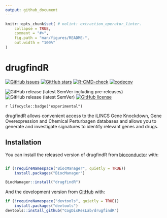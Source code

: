 ```yaml
---
output: github_document
---
```


<!-- README.md is generated from README.Rmd. Please edit that file -->

```r
knitr::opts_chunk$set( # nolint: extraction_operator_linter.
    collapse = TRUE,
    comment = "#>",
    fig.path = "man/figures/README-",
    out.width = "100%"
)
```

# drugfindR

<!-- badges: start -->
[![GitHub issues](https://img.shields.io/github/issues/CogDisResLab/drugfindR)](https://github.com/CogDisResLab/drugfindR/issues)
[![GitHub stars](https://img.shields.io/github/stars/CogDisResLab/drugfindR)](https://github.com/CogDisResLab/drugfindR/stargazers)
[![R-CMD-check](https://github.com/CogDisResLab/drugfindR/workflows/R-CMD-check/badge.svg)](https://github.com/CogDisResLab/drugfindR/actions)
[![codecov](https://codecov.io/gh/CogDisResLab/drugfindR/branch/main/graph/badge.svg?token=FeAvIeTAiz)](https://codecov.io/gh/CogDisResLab/drugfindR)

![GitHub release (latest SemVer including pre-releases)](https://img.shields.io/github/v/release/CogDisResLab/drugfindR?include_prereleases&label=latest-release)
![GitHub release (latest SemVer)](https://img.shields.io/github/v/release/CogDisResLab/drugfindR?label=latest-stable)
[![GitHub license](https://img.shields.io/github/license/CogDisResLab/drugfindR)](https://github.com/CogDisResLab/drugfindR/blob/main/LICENSE)

`r lifecycle::badge("experimental")`
<!-- badges: end -->

drugfindR allows convenient access to the iLINCS Gene Knockdown, Gene Overexpression and Chemical Perturbagen databases and allows you to generate and investigate signatures to identify relevant genes and drugs.

## Installation

You can install the released version of drugfindR from [bioconductor](https://bioconductor.org/) with:

``` r

if (!requireNamespace("BiocManager", quietly = TRUE))
    install.packages("BiocManager")

BiocManager::install("drugfindR")
```

And the development version from [GitHub](https://github.com/) with:

``` r
if (!requireNamespace("devtools", quietly = TRUE))
    install.packages("devtools")
devtools::install_github("CogDisResLab/drugfindR")
```
